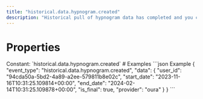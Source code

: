 ```yaml
---
title: "historical.data.hypnogram.created"
description: "Historical pull of hypnogram data has completed and you can now pull data for this resource."
---
```

# Properties
<ResponseField name="event_type" type="const string" required="true">
Constant: `historical.data.hypnogram.created`
</ResponseField>
<ResponseField name="data" type="HistoricalDataCreated" required="true">
<Expandable title="HistoricalDataCreated" defaultOpen="true">
<ResponseField name="user_id" type="string" required="true">
</ResponseField>
<ResponseField name="start_date" type="string" required="true">
</ResponseField>
<ResponseField name="end_date" type="string" required="true">
</ResponseField>
<ResponseField name="is_final" type="boolean" required="true">
</ResponseField>
<ResponseField name="provider" type="string" required="true">
</ResponseField>
</Expandable>
</ResponseField>
# Examples
<CodeGroup>
```json Example
{
  "event_type": "historical.data.hypnogram.created",
  "data": {
    "user_id": "94cda50a-5bd2-4a89-a2ee-579811b8e02c",
    "start_date": "2023-11-16T10:31:25.109814+00:00",
    "end_date": "2024-02-14T10:31:25.109878+00:00",
    "is_final": true,
    "provider": "oura"
  }
}
```
</CodeGroup>
